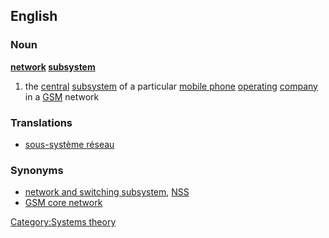==English==

===Noun===
'''[[network]] [[subsystem]]'''

# {{telecommunications}} the [[central]] [[subsystem]] of a particular [[mobile phone]] [[operating]] [[company]] in a [[GSM]] network

===Translations===
{{rfc-level|Translations at L3+ (AutoFormat would have corrected level of Translations)}}
*[[sous-système réseau]]

===Synonyms===
* [[network and switching subsystem]], [[NSS]]
* [[GSM core network]]

[[Category:Systems theory]]